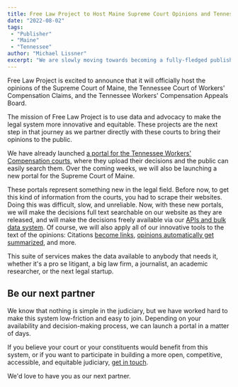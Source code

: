 ```yaml
---
title: Free Law Project to Host Maine Supreme Court Opinions and Tennessee Workers' Compensation Opinions
date: "2022-08-02"
tags:
 - "Publisher"
 - "Maine"
 - "Tennessee"
author: "Michael Lissner"
excerpt: "We are slowly moving towards becoming a fully-fledged publisher by hosting the opinions of the Supreme Court of Maine and the Tennessee Workers' Compensation Courts."
---
```


<p class="lead">Free Law Project is excited to announce that it will officially host the opinions of the Supreme Court of Maine, the Tennessee Court of Workers' Compensation Claims, and the Tennessee Workers' Compensation Appeals Board.</p>

The mission of Free Law Project is to use data and advocacy to make the legal system more innovative and equitable. These projects are the next step in that journey as we partner directly with these courts to bring their opinions to the public.

We have already launched [a portal for the Tennessee Workers' Compensation courts][tenn], where they upload their decisions and the public can easily search them. Over the coming weeks, we will also be launching a new portal for the Supreme Court of Maine.

These portals represent something new in the legal field. Before now, to get this kind of information from the courts, you had to scrape their websites. Doing this was difficult, slow, and unreliable. Now, with these new portals, we will make the decisions full text searchable on our website as they are released, and will make the decisions freely available via our [APIs and bulk data system][apis]. Of course, we will also apply all of our innovative tools to the text of the opinions: Citations [become links][eyecite], [opinions automatically get summarized][parens], and more.

This suite of services makes the data available to anybody that needs it, whether it's a pro se litigant, a big law firm, a journalist, an academic researcher, or the next legal startup.


## Be our next partner

We know that nothing is simple in the judiciary, but we have worked hard to make this system low-friction and easy to join. Depending on your availability and decision-making process, we can launch a portal in a matter of days.

If you believe your court or your constituents would benefit from this system, or if you want to participate in building a more open, competitive, accessible, and equitable judiciary, [get in touch][c].

We'd love to have you as our next partner.



[tenn]: https://www.courtlistener.com/court/tennworkcompcl/
[apis]: https://www.courtlistener.com/api/
[parens]: /2022/03/17/summarizing-important-cases/
[eyecite]: /projects/eyecite/
[c]: /contact/